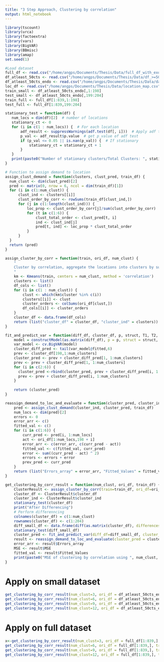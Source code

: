 ```yaml
---
title: "3 Step Approach, Clustering by correlation"
output: html_notebook
---
```


```r
library(tscount)
library(urca)
library(factoextra)
library(vars)
library(BigVAR)
library(BBmisc)
library(amap)
set.seed(1)
```

```r
#Load dataset
full_df <- read.csv("/home/angps/Documents/Thesis/Data/full_df_with_exo.csv")
df_atleast_50cts <- read.csv("/home/angps/Documents/Thesis/Data/df_>=50_with_exo.csv")
df_atleast_50cts_endo <- read.csv("/home/angps/Documents/Thesis/Data/data_>=50cts.csv")
loc_df <- read.csv("/home/angps/Documents/Thesis/Data/location_map.csv")
train_small <- df_atleast_50cts_endo[,1:198]
test_small <- df_atleast_50cts_endo[,199:204]
train_full <- full_df[1:839,1:198]
test_full <- full_df[1:839,199:204]
```


```r
stationary_test = function(df) {
   num_locs = dim(df)[2]  # number of locations
   stationary_ct <- 0
   for (i in c(1 : num_locs)) {  # For each location
       adf_result <- suppressWarnings(adf.test(df[, i]))  # Apply adf test first 198 values as training set has 198 values
       p_val <- adf_result$p.value  # get p_value of adf test
       if (p_val <= 0.05 || is.nan(p_val)) {  # If stationary
           stationary_ct = stationary_ct + 1
       }
   }
   print(paste0("Number of stationary clusters/Total Clusters: ", stationary_ct, " / " , num_locs))
}

# Function to assign demand to location
assign_clust_demand = function(clusters, clust_pred, train_df) {
  num_clust <- dim(clust_pred)[2]
  pred <- matrix(0, nrow = 6, ncol = dim(train_df)[1])  
  for (i in c(1:num_clust)) {
      clust_ind <- clusters[[i]]  
      clust_order_by_corr <- rowSums(train_df[clust_ind,])
      for (j in c(1:length(clust_ind))) {
          loc_prop <- clust_order_by_corr[j]/sum(clust_order_by_corr)
          for (t in c(1:6)) {
              clust_total_order <- clust_pred[t, i]
              ind <- clust_ind[j]
              pred[t, ind] <- loc_prop * clust_total_order
          }
      }
  }
  return (pred) 
}

assign_cluster_by_corr = function(train, ori_df, num_clust) {
    "
    Cluster by correlation, aggregate the locations into clusters by summing up all locations' demand in the respective cluster
    "
    km <- Kmeans(train, centers = num_clust, method = 'correlation')
    clusters <- list()
    df_cols <- list()
    for (i in c(1 : num_clust)) {
        clust <- which(km$cluster %in% c(i))
        clusters[[i]] <- clust
        cluster_orders <- colSums(ori_df[clust,])
        df_cols[[i]] <- cluster_orders
    } 
    cluster_df <- data.frame(df_cols)
    return (list("cluster_df" = cluster_df, "cluster_ind" = clusters))
}

fit_and_predict_var = function(diff_df, cluster_df, p, struct, T1, T2, num_clusters) {
    model = constructModel(as.matrix(diff_df), p = p, struct = struct, gran = c(25,10), T1 = T1, T2 = T2)
    var_model <- cv.BigVAR(model)
    cluster_diff_pred <- tail(var_model@fitted,6)
    prev <- cluster_df[198,1:num_clusters]
    cluster_pred <- prev + cluster_diff_pred[1, 1:num_clusters]
    prev <- prev + cluster_diff_pred[1, 1:num_clusters]
    for (i in c(2:6)) {
      cluster_pred <-rbind(cluster_pred, prev + cluster_diff_pred[i, 1:num_clusters])
      prev <- prev + cluster_diff_pred[i, 1:num_clusters]
    }
    
    return (cluster_pred)
}

reassign_demand_to_loc_and_evaluate = function(cluster_pred, cluster_ind, train_df, ori_df) {
    pred <- assign_clust_demand(cluster_ind, cluster_pred, train_df)
    num_locs <- dim(pred)[2]
    errors <- 0
    error_arr <- c()
    fitted_val <- c()
    for (i in c(1:6)) {
        curr_pred <- pred[i, 1:num_locs]
        act <- ori_df[1:num_locs,198 + i]
        error_arr <- c(error_arr, c(curr_pred - act))
        fitted_val <- c(fitted_val, curr_pred)
        error <- sum((curr_pred - act) ^ 2)
        errors <- errors + error
        prev_pred <- curr_pred
    }
    return (list("Errors_array" = error_arr, "Fitted_Values" = fitted_val, "MSE" = errors/6))
}

get_clustering_by_corr_result = function(num_clust, ori_df, train_df) {
    ClusterResult <- assign_cluster_by_corr(train=train_df, ori_df=ori_df, num_clust = num_clust)
    cluster_df <- ClusterResult$cluster_df
    cluster_ind <- ClusterResult$cluster_ind
    stationary_test(cluster_df)
    print("After Differencing")
    # Perform differenncing
    colnames(cluster_df) = c(1:num_clust)
    rownames(cluster_df) <- c(1:204)
    diff_small_df <- data.frame(diff(as.matrix(cluster_df), differences=1))
    stationary_test(diff_small_df)
    cluster_pred <- fit_and_predict_var(diff_df=diff_small_df, cluster_df=cluster_df, p=6, struct="Basic", T1=156, T2=198, num_clusters=num_clust)
    result <- reassign_demand_to_loc_and_evaluate(cluster_pred = cluster_pred, cluster_ind = cluster_ind, train_df=train_df, ori_df=ori_df)
    error_arr <- result$Errors_array
    MSE <- result$MSE
    fitted_val <- result$Fitted_Values
    print(paste0("MSE of clustering by correlation using ", num_clust, " clusters: ", MSE))
}
```

# Apply on small dataset

```r
get_clustering_by_corr_result(num_clust=3, ori_df = df_atleast_50cts_endo, train_df = train_small)
get_clustering_by_corr_result(num_clust=6, ori_df = df_atleast_50cts_endo, train_df = train_small)
get_clustering_by_corr_result(num_clust=9, ori_df = df_atleast_50cts_endo, train_df = train_small)
get_clustering_by_corr_result(num_clust=12, ori_df = df_atleast_50cts_endo, train_df = train_small)
```

# Apply on full dataset

```r
x<-get_clustering_by_corr_result(num_clust=3, ori_df = full_df[1:839,], train_df = train_full)
get_clustering_by_corr_result(num_clust=6, ori_df = full_df[1:839,], train_df = train_full)
get_clustering_by_corr_result(num_clust=9, ori_df = full_df[1:839,], train_df = train_full)
get_clustering_by_corr_result(num_clust=12, ori_df = full_df[1:839,], train_df = train_full)
```